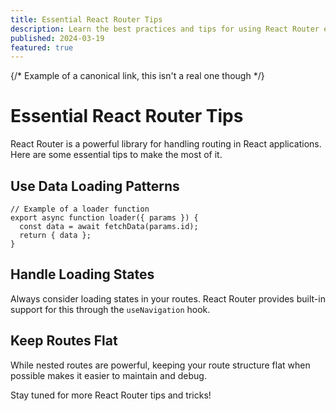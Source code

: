 ```yaml
---
title: Essential React Router Tips
description: Learn the best practices and tips for using React Router effectively
published: 2024-03-19
featured: true
---
```


<title>(NEW) Essential React Router Tips</title>
{/* Example of a canonical link, this isn't a real one though */}
<link
  rel="canonical"
  href="https://remix.run/blog/essential-react-router-tips"
/>

# Essential React Router Tips

React Router is a powerful library for handling routing in React applications. Here are some essential tips to make the most of it.

## Use Data Loading Patterns

```tsx
// Example of a loader function
export async function loader({ params }) {
  const data = await fetchData(params.id);
  return { data };
}
```

## Handle Loading States

Always consider loading states in your routes. React Router provides built-in support for this through the `useNavigation` hook.

## Keep Routes Flat

While nested routes are powerful, keeping your route structure flat when possible makes it easier to maintain and debug.

Stay tuned for more React Router tips and tricks!
